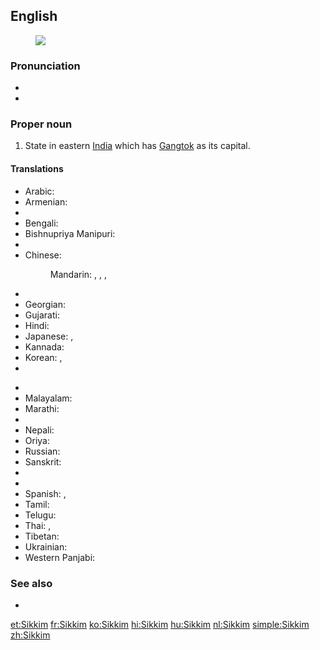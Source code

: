 ==English==
{{wikipedia}}
[[Image:Sikkim in India (disputed hatched).svg|thumb|]]
===Pronunciation===
* {{IPA|/ˈsik.im/}}
* {{audio|Lif-Sikkim.ogg|Audio (Limbu)}}

===Proper noun===
{{en-proper noun}}

# State in eastern [[India]] which has [[Gangtok]] as its capital.

====Translations====
{{trans-top|state in eastern India which has Gangtok as its capital}}
* Arabic: {{t-|ar|سيكيم|m|tr=sikīm}}
* Armenian: {{t-|hy|Սիկկիմ|tr=Sikkim}}
* {{trreq|as}}
* Bengali: {{t-|bn|সিক্কিম|tr=sikkim|sc=Beng}}
* Bishnupriya Manipuri: {{tø|bpy|সিকিম}}
* {{trreq|hne}}
* Chinese:
*: Mandarin: {{t|cmn|錫金|sc=Hani}}, {{t|cmn|锡金|tr=Xī​jīn​|sc=Hani}}, {{t|cmn|錫金邦|sc=Hani}}, {{t|cmn|锡金邦|tr=Xī​jīn-bāng|sc=Hani}}
* {{trreq|dz}}
* Georgian: {{t-|ka|სიკიმი|tr=sikimi|sc=Geor}}
* Gujarati: {{t-|gu|સિક્કિમ|sc=Gujr}}
* Hindi: {{t+|hi|सिक्किम|tr=sikkim}}
* Japanese: {{t-|ja|シッキム州|tr=Sikkimu-shū}}, {{t-|ja|シッキム|tr=Sikkimu}}
* Kannada: {{t-|kn|ಸಿಕ್ಕಿಂ|sc=Knda}}
* Korean: {{t+|ko|시킴 주|tr=Sikim ju|sc=Hang}}, {{t-|ko|시킴|tr=Sikim|sc=Hang}}
* {{trreq|lep}}
{{trans-mid}}
* {{trreq|lif}}
* Malayalam: {{t-|ml|സിക്കിം|sc=Mlym}}
* Marathi: {{t-|mr|सिक्किम|tr=sikkim|sc=Deva}}
* {{trreq|Mizo}}
* Nepali: {{t+|ne|सिक्किम|sc=Deva}}
* Oriya: {{t|or|ସିକିମ|tr=sikim|sc=Orya}}
* Russian: {{t-|ru|Сикким|m|tr=Sikkím}}
* Sanskrit: {{t-|sa|सिक्किम}}
* {{trreq|sat}}
* {{trreq|sip}}
* Spanish: {{t-|es|Sikkim}}, {{t-|es|Sikín}}
* Tamil: {{t-|ta|சிக்கிம்|tr=sikkim}}
* Telugu: {{t+|te|సిక్కిం}}
* Thai: {{t-|th|รัฐสิกขิม|tr=rát sìk-kĭm}}, {{t-|th|สิกขิม|tr=sìk-kĭm}}
* Tibetan: {{t-|bo|འབྲས་ལྗོངས|tr='bras ljongs|sc=Tibt}}
* Ukrainian: {{t|uk|Сіккім|sc=Cyrl}}
* Western Panjabi: {{t+|pnb|سکم}}
{{trans-bottom}}

===See also===
* {{list|en|states of India}}


[[et:Sikkim]]
[[fr:Sikkim]]
[[ko:Sikkim]]
[[hi:Sikkim]]
[[hu:Sikkim]]
[[nl:Sikkim]]
[[simple:Sikkim]]
[[zh:Sikkim]]
